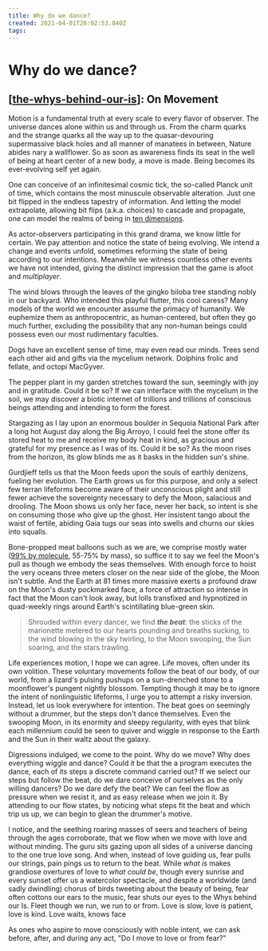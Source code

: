 ```yaml
---
title: Why do we dance?
created: 2021-04-01T20:02:53.840Z
tags:
---
```


# Why do we dance?

## [[the-whys-behind-our-is]]: On Movement

Motion is a fundamental truth at every scale to every flavor of observer. The universe dances alone within us and through us. From the charm quarks and the strange quarks all the way up to the quasar-devouring supermassive black holes and all manner of manatees in between, Nature abides nary a wallflower. So as soon as awareness finds its seat in the well of being at heart center of a new body, a move is made. Being becomes its ever-evolving self yet again.

One can conceive of an infinitesimal cosmic tick, the so-called Planck unit of time, which contains the most minuscule observable alteration. Just one bit flipped in the endless tapestry of information. And letting the model extrapolate, allowing bit flips (a.k.a. choices) to cascade and propagate, one can model the realms of being in [ten dimensions](https://www.tenthdimension.com/).

As actor-observers participating in this grand drama, we know little for certain. We pay attention and notice the state of being evolving. We intend a change and events unfold, sometimes reforming the state of being according to our intentions. Meanwhile we witness countless other events we have not intended, giving the distinct impression that the game is afoot and _multiplayer_.

The wind blows through the leaves of the gingko biloba tree standing nobly in our backyard. Who intended this playful flutter, this cool caress? Many models of the world we encounter assume the primacy of humanity. We euphemize them as anthropocentric, as human-centered, but often they go much further, excluding the possibility that any non-human beings could possess even our most rudimentary faculties.

Dogs have an excellent sense of time, may even read our minds. Trees send each other aid and gifts via the mycelium network. Dolphins frolic and fellate, and octopi MacGyver.

The pepper plant in my garden stretches toward the sun, seemingly with joy and in gratitude. Could it be so? If we can interface with the mycelium in the soil, we may discover a biotic internet of trillions and trillions of conscious beings attending and intending to form the forest.

Stargazing as I lay upon an enormous boulder in Sequoia National Park after a long hot August day along the Big Arroyo, I could feel the stone offer its stored heat to me and receive my body heat in kind, as gracious and grateful for my presence as I was of its. Could it be so? As the moon rises from the horizon, its glow blinds me as it basks in the hidden sun's shine.

Gurdjieff tells us that the Moon feeds upon the souls of earthly denizens, fueling her evolution. The Earth grows us for this purpose, and only a select few terran lifeforms become aware of their unconscious plight and still fewer achieve the sovereignty necessary to defy the Moon, salacious and drooling. The Moon shows us only her face, never her back, so intent is she on consuming those who give up the ghost. Her insistent tango about the waist of fertile, abiding Gaia tugs our seas into swells and churns our skies into squalls.

Bone-propped meat balloons such as we are, we comprise mostly water ([99% by molecule](https://www.pollacklab.org/research), 55-75% by mass), so suffice it to say we feel the Moon's pull as though we embody the seas themselves. With enough force to hoist the very oceans three meters closer on the near side of the globe, the Moon isn't subtle. And the Earth at 81 times more massive exerts a profound draw on the Moon's dusty pockmarked face, a force of attraction so intense in fact that the Moon can't look away, but lolls transfixed and hypnotized in quad-weekly rings around Earth's scintillating blue-green skin.

> Shrouded within every dancer, we find **_the beat_**:
> the sticks of the marionette
> metered to our hearts
> pounding and breaths sucking,
> to the wind blowing in the sky twirling,
> to the Moon swooping, the Sun soaring, and the stars trawling.

Life experiences motion, I hope we can agree. Life moves, often under its own volition. These voluntary movements follow the beat of our body, of our world, from a lizard's pulsing pushups on a sun-drenched stone to a moonflower's pungent nightly blossom. Tempting though it may be to ignore the intent of nonlinguistic lifeforms, I urge you to attempt a risky inversion. Instead, let us look everywhere for intention. The beat goes on seemingly without a drummer, but the steps don't dance themselves. Even the swooping Moon, in its enormity and sleepy regularity, with eyes that blink each millennium could be seen to quiver and wiggle in response to the Earth and the Sun in their waltz about the galaxy.

Digressions indulged, we come to the point. Why do we move? Why does everything wiggle and dance? Could it be that the a program executes the dance, each of its steps a discrete command carried out? If we select our steps but follow the beat, do we dare conceive of ourselves as the only willing dancers? Do we dare defy the beat? We can feel the flow as pressure when we resist it, and as easy release when we join it. By attending to our flow states, by noticing what steps fit the beat and which trip us up, we can begin to glean the drummer's motive.

I notice, and the seething roaring masses of seers and teachers of being through the ages corroborate, that we flow when we move with love and without minding. The guru sits gazing upon all sides of a universe dancing to the one true love song. And when, instead of love guiding us, fear pulls our strings, pain pings us to return to the beat. While _what is_ makes grandiose overtures of love to _what could be_, though every sunrise and every sunset offer us a watercolor spectacle, and despite a worldwide (and sadly dwindling) chorus of birds tweeting about the beauty of being, fear often cottons our ears to the music, fear shuts our eyes to the Whys behind our Is. Fleet though we run, we run to or from. Love is slow, love is patient, love is kind. Love waits, knows face

As ones who aspire to move consciously with noble intent, we can ask before, after, and during any act, "Do I move to love or from fear?"

[//begin]: # "Autogenerated link references for markdown compatibility"
[the-whys-behind-our-is]: the-whys-behind-our-is "The Whys Behind our Is"
[//end]: # "Autogenerated link references"